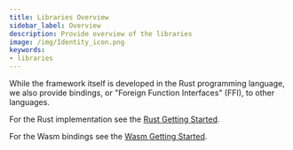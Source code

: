 ```yaml
---
title: Libraries Overview
sidebar_label: Overview
description: Provide overview of the libraries
image: /img/Identity_icon.png
keywords:
- libraries
---
```



<ZeroFiveDeprecation/>

While the framework itself is developed in the Rust programming language, we also provide bindings, or "Foreign Function Interfaces" (FFI), to other languages.

For the Rust implementation see the [Rust Getting Started](./rust/getting_started.mdx).

For the Wasm bindings see the [Wasm Getting Started](./wasm/getting_started.mdx).
